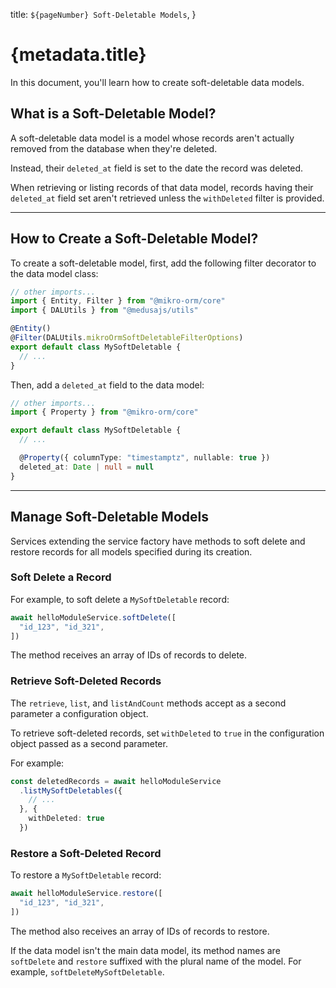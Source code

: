   title: `${pageNumber} Soft-Deletable Models`,
}

# {metadata.title}

In this document, you'll learn how to create soft-deletable data models.

## What is a Soft-Deletable Model?

A soft-deletable data model is a model whose records aren't actually removed from the database when they're deleted.

Instead, their `deleted_at` field is set to the date the record was deleted.

When retrieving or listing records of that data model, records having their `deleted_at` field set aren't retrieved unless the `withDeleted` filter is provided.

---

## How to Create a Soft-Deletable Model?

To create a soft-deletable model, first, add the following filter decorator to the data model class:

```ts title="src/module/hello/models/my-soft-deletable.ts" highlights={[["6"]]}
// other imports...
import { Entity, Filter } from "@mikro-orm/core"
import { DALUtils } from "@medusajs/utils"

@Entity()
@Filter(DALUtils.mikroOrmSoftDeletableFilterOptions)
export default class MySoftDeletable {
  // ...
}
```

Then, add a `deleted_at` field to the data model:

```ts highlights={[["4"], ["5"]]}
// other imports...
import { Property } from "@mikro-orm/core"

export default class MySoftDeletable {
  // ...

  @Property({ columnType: "timestamptz", nullable: true })
  deleted_at: Date | null = null
}
```

---

## Manage Soft-Deletable Models

Services extending the service factory have methods to soft delete and restore records for all models specified during its creation.

### Soft Delete a Record

For example, to soft delete a `MySoftDeletable` record:

```ts
await helloModuleService.softDelete([
  "id_123", "id_321",
])
```

The method receives an array of IDs of records to delete.

### Retrieve Soft-Deleted Records

The `retrieve`, `list`, and `listAndCount` methods accept as a second parameter a configuration object.

To retrieve soft-deleted records, set `withDeleted` to `true` in the configuration object passed as a second parameter.

For example:

```ts
const deletedRecords = await helloModuleService
  .listMySoftDeletables({
    // ...
  }, {
    withDeleted: true
  })
```

### Restore a Soft-Deleted Record

To restore a `MySoftDeletable` record:

```ts
await helloModuleService.restore([
  "id_123", "id_321",
])
```

The method also receives an array of IDs of records to restore.

If the data model isn't the main data model, its method names are `softDelete` and `restore` suffixed with the plural name of the model. For example, `softDeleteMySoftDeletable`.
